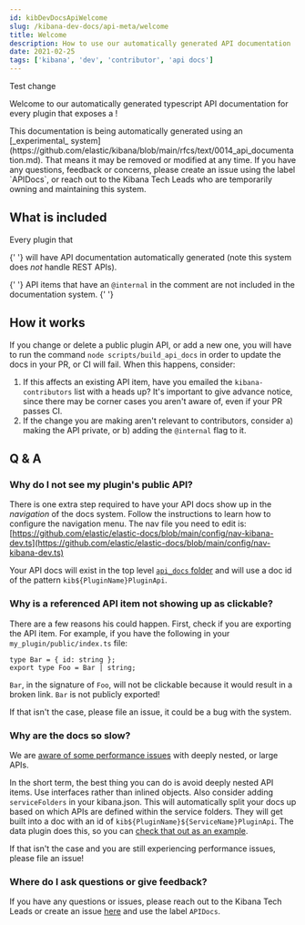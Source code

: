 ```yaml
---
id: kibDevDocsApiWelcome
slug: /kibana-dev-docs/api-meta/welcome
title: Welcome
description: How to use our automatically generated API documentation
date: 2021-02-25
tags: ['kibana', 'dev', 'contributor', 'api docs']
---
```


Test change

Welcome to our automatically generated typescript API
documentation for every plugin that exposes a <DocLink id="kibPlatformIntro" section="public-plugin-api" text="public API"/>!

<DocCallOut color="warning" title="Experimental">
  This documentation is being automatically generated using an [_experimental_
  system](https://github.com/elastic/kibana/blob/main/rfcs/text/0014_api_documentation.md). That
  means it may be removed or modified at any time. If you have any questions, feedback or concerns,
  please create an issue using the label `APIDocs`, or reach out to the Kibana Tech Leads who are
  temporarily owning and maintaining this system.
</DocCallOut>

## What is included

Every plugin that

{' '}
<DocLink
  id="kibPlatformIntro"
  section="public-plugin-api"
  text="exposes functionality for other plugins to use"
/> will have API documentation automatically generated (note this system does *not* handle REST
APIs).

{' '}
<DocCallOut title="@internal tags">
  API items that have an `@internal` in the comment are not included in the documentation system.
</DocCallOut>{' '}

## How it works

If you change or delete a public plugin API, or add a new one, you will have to run the command `node scripts/build_api_docs` in order to update the
docs in your PR, or CI will fail. When this happens, consider:

1.  If this affects an existing API item, have you emailed the `kibana-contributors` list with a heads up? It's important to give advance
    notice, since there may be corner cases you aren't aware of, even if your PR passes CI.
2.  If the change you are making aren't relevant to contributors, consider a) making the API private, or b) adding the `@internal` flag to it.

## Q & A

### Why do I not see my plugin's public API?

There is one extra step required to have your API docs show up in the _navigation_ of the docs system. Follow
the instructions <DocLink id="docsSetup" section="configure-the-nav-for-your-content" text="here" /> to learn how to
configure the navigation menu. The nav file you need to
edit is: [https://github.com/elastic/elastic-docs/blob/main/config/nav-kibana-dev.ts](https://github.com/elastic/elastic-docs/blob/main/config/nav-kibana-dev.ts)

Your API docs will exist in the top level [`api_docs` folder](https://github.com/elastic/kibana/tree/main/api_docs) and will use a doc id of the pattern `kib${PluginName}PluginApi`.

### Why is a referenced API item not showing up as clickable?

There are a few reasons his could happen. First, check if you are exporting the API item. For example,
if you have the following in your `my_plugin/public/index.ts` file:

```
type Bar = { id: string };
export type Foo = Bar | string;
```

`Bar`, in the signature of `Foo`, will not be clickable because it would result in a broken link. `Bar` is not publicly exported!

If that isn't the case, please file an issue, it could be a bug with the system.

### Why are the docs so slow?

We are [aware of some performance issues](https://github.com/elastic/elastic-docs/issues/274) with deeply nested, or large APIs.

In the short term, the best thing you can do is avoid deeply nested API items. Use interfaces rather than inlined objects. Also consider
adding `serviceFolders` in your kibana.json. This will automatically split your docs up based on which APIs are defined within the service folders.
They will get built into a doc with an id of
`kib${PluginName}${ServiceName}PluginApi`. The data plugin does this, so you
can [check that out as an example](https://github.com/elastic/kibana/blob/main/src/plugins/data/kibana.json#L13).

If that isn't the case and you are still experiencing performance issues, please file an issue!

### Where do I ask questions or give feedback?

If you have any questions or issues, please reach out to the Kibana Tech Leads or create an issue [here](https://github.com/elastic/kibana/issues)
and use the label `APIDocs`.
